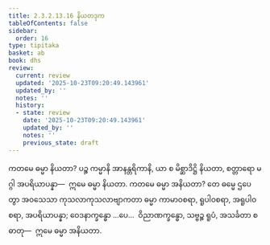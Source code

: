 ```yaml
---
title: 2.3.2.13.16 နိယတဒုက
tableOfContents: false
sidebar:
  order: 16
type: tipitaka
basket: ab
book: dhs
review:
  current: review
  updated: '2025-10-23T09:20:49.143961'
  updated_by: ''
  notes: ''
  history:
  - state: review
    date: '2025-10-23T09:20:49.143961'
    updated_by: ''
    notes: ''
    previous_state: draft
---
```



<ReviewStatus review={frontmatter.review} showDetails={true} />

<HypothesisAnnotation frontmatter={frontmatter} />

<DynamicBreadcrumb />

<Division number="1297" book="dhs" e="ch" v="29" p="254">

<Paragraph number="1998" book="dhs">
ကတမေ ဓမ္မာ နိယတာ? ပဉ္စ ကမ္မာနိ အာနန္တရိကာနိ, ယာ စ မိစ္ဆာဒိဋ္ဌိ နိယတာ, စတ္တာရော မဂ္ဂါ အပရိယာပန္နာ—  ဣမေ ဓမ္မာ နိယတာ.
</Paragraph>

</Division>
<Division number="1298" book="dhs" e="ch" v="29" p="254">

<Paragraph number="1999" book="dhs">
ကတမေ ဓမ္မာ အနိယတာ? တေ ဓမ္မေ ဌပေတွာ အဝသေသာ ကုသလာကုသလာဗျာကတာ ဓမ္မာ ကာမာဝစရာ, ရူပါဝစရာ, အရူပါဝစရာ, အပရိယာပန္နာ; ဝေဒနာက္ခန္ဓော …ပေ…  ဝိညာဏက္ခန္ဓော, သဗ္ဗဉ္စ ရူပံ, အသင်္ခတာ စ ဓာတု—  ဣမေ ဓမ္မာ အနိယတာ.
</Paragraph>
</Division>